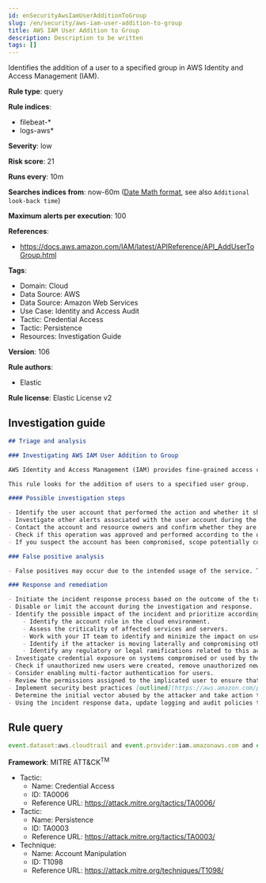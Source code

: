 ```yaml
---
id: enSecurityAwsIamUserAdditionToGroup
slug: /en/security/aws-iam-user-addition-to-group
title: AWS IAM User Addition to Group
description: Description to be written
tags: []
---
```


<div id="aws-iam-user-addition-to-group"></div>

Identifies the addition of a user to a specified group in AWS Identity and Access Management (IAM).

**Rule type**: query

**Rule indices**: 

* filebeat-*
* logs-aws*

**Severity**: low

**Risk score**: 21

**Runs every**: 10m

**Searches indices from**: now-60m ([Date Math format](((ref))/common-options.html#date-math), see also <DocLink id="enSecurityRulesUiCreate" section="set-the-rules-schedule">`Additional look-back time`</DocLink>)

**Maximum alerts per execution**: 100

**References**: 

* https://docs.aws.amazon.com/IAM/latest/APIReference/API_AddUserToGroup.html

**Tags**: 

* Domain: Cloud
* Data Source: AWS
* Data Source: Amazon Web Services
* Use Case: Identity and Access Audit
* Tactic: Credential Access
* Tactic: Persistence
* Resources: Investigation Guide

**Version**: 106

**Rule authors**: 

* Elastic

**Rule license**: Elastic License v2

## Investigation guide

```markdown
## Triage and analysis

### Investigating AWS IAM User Addition to Group

AWS Identity and Access Management (IAM) provides fine-grained access control across all of AWS. With IAM, you can specify who can access which services and resources, and under which conditions. With IAM policies, you manage permissions to your workforce and systems to ensure least-privilege permissions.

This rule looks for the addition of users to a specified user group.

#### Possible investigation steps

- Identify the user account that performed the action and whether it should perform this kind of action.
- Investigate other alerts associated with the user account during the past 48 hours.
- Contact the account and resource owners and confirm whether they are aware of this activity.
- Check if this operation was approved and performed according to the organization's change management policy.
- If you suspect the account has been compromised, scope potentially compromised assets by tracking servers, services, and data accessed by the account in the last 24 hours.

### False positive analysis

- False positives may occur due to the intended usage of the service. Tuning is needed in order to have higher confidence. Consider adding exceptions — preferably with a combination of user agent and IP address conditions — to reduce noise from onboarding processes and administrator activities.

### Response and remediation

- Initiate the incident response process based on the outcome of the triage.
- Disable or limit the account during the investigation and response.
- Identify the possible impact of the incident and prioritize accordingly; the following actions can help you gain context:
    - Identify the account role in the cloud environment.
    - Assess the criticality of affected services and servers.
    - Work with your IT team to identify and minimize the impact on users.
    - Identify if the attacker is moving laterally and compromising other accounts, servers, or services.
    - Identify any regulatory or legal ramifications related to this activity.
- Investigate credential exposure on systems compromised or used by the attacker to ensure all compromised accounts are identified. Reset passwords or delete API keys as needed to revoke the attacker's access to the environment. Work with your IT teams to minimize the impact on business operations during these actions.
- Check if unauthorized new users were created, remove unauthorized new accounts, and request password resets for other IAM users.
- Consider enabling multi-factor authentication for users.
- Review the permissions assigned to the implicated user to ensure that the least privilege principle is being followed.
- Implement security best practices [outlined](https://aws.amazon.com/premiumsupport/knowledge-center/security-best-practices/) by AWS.
- Determine the initial vector abused by the attacker and take action to prevent reinfection via the same vector.
- Using the incident response data, update logging and audit policies to improve the mean time to detect (MTTD) and the mean time to respond (MTTR).
```

## Rule query

```js
event.dataset:aws.cloudtrail and event.provider:iam.amazonaws.com and event.action:AddUserToGroup and event.outcome:success

```

**Framework**: MITRE ATT&CK<sup>TM</sup>

* Tactic:
    * Name: Credential Access
    * ID: TA0006
    * Reference URL: https://attack.mitre.org/tactics/TA0006/
* Tactic:
    * Name: Persistence
    * ID: TA0003
    * Reference URL: https://attack.mitre.org/tactics/TA0003/
* Technique:
    * Name: Account Manipulation
    * ID: T1098
    * Reference URL: https://attack.mitre.org/techniques/T1098/

